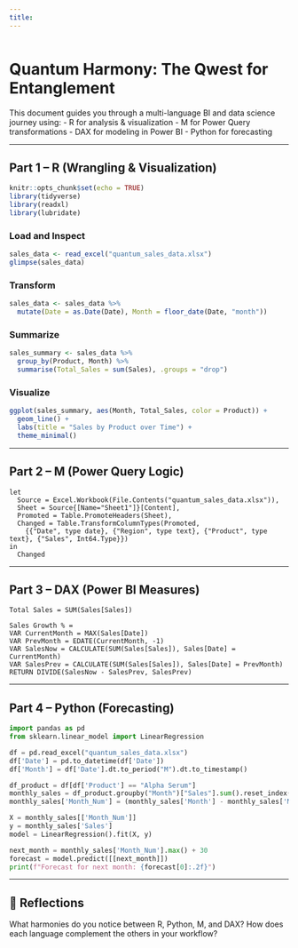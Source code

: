 ```yaml
---
title: 
---
```


```mermaid

```

# Quantum Harmony: The Qwest for Entanglement

This document guides you through a multi-language BI and data science
journey using: - R for analysis & visualization - M for Power Query
transformations - DAX for modeling in Power BI - Python for
forecasting

----------------------------------------------------------------------

## Part 1 – R (Wrangling & Visualization)

```r
knitr::opts_chunk$set(echo = TRUE)
library(tidyverse)
library(readxl)
library(lubridate)
```

### Load and Inspect

```r
sales_data <- read_excel("quantum_sales_data.xlsx")
glimpse(sales_data)
```

### Transform

```r
sales_data <- sales_data %>%
  mutate(Date = as.Date(Date), Month = floor_date(Date, "month"))
```

### Summarize

```r
sales_summary <- sales_data %>%
  group_by(Product, Month) %>%
  summarise(Total_Sales = sum(Sales), .groups = "drop")
```

### Visualize

```r
ggplot(sales_summary, aes(Month, Total_Sales, color = Product)) +
  geom_line() +
  labs(title = "Sales by Product over Time") +
  theme_minimal()
```

----------------------------------------------------------------------

## Part 2 – M (Power Query Logic)

```         
let
  Source = Excel.Workbook(File.Contents("quantum_sales_data.xlsx")),
  Sheet = Source{[Name="Sheet1"]}[Content],
  Promoted = Table.PromoteHeaders(Sheet),
  Changed = Table.TransformColumnTypes(Promoted,
    {{"Date", type date}, {"Region", type text}, {"Product", type text}, {"Sales", Int64.Type}})
in
  Changed
```

----------------------------------------------------------------------

## Part 3 – DAX (Power BI Measures)

``` dax
Total Sales = SUM(Sales[Sales])

Sales Growth % =
VAR CurrentMonth = MAX(Sales[Date])
VAR PrevMonth = EDATE(CurrentMonth, -1)
VAR SalesNow = CALCULATE(SUM(Sales[Sales]), Sales[Date] = CurrentMonth)
VAR SalesPrev = CALCULATE(SUM(Sales[Sales]), Sales[Date] = PrevMonth)
RETURN DIVIDE(SalesNow - SalesPrev, SalesPrev)
```

----------------------------------------------------------------------

## Part 4 – Python (Forecasting)

```python
import pandas as pd
from sklearn.linear_model import LinearRegression

df = pd.read_excel("quantum_sales_data.xlsx")
df['Date'] = pd.to_datetime(df['Date'])
df['Month'] = df['Date'].dt.to_period("M").dt.to_timestamp()

df_product = df[df['Product'] == "Alpha Serum"]
monthly_sales = df_product.groupby("Month")["Sales"].sum().reset_index()
monthly_sales['Month_Num'] = (monthly_sales['Month'] - monthly_sales['Month'].min()).dt.days

X = monthly_sales[['Month_Num']]
y = monthly_sales['Sales']
model = LinearRegression().fit(X, y)

next_month = monthly_sales['Month_Num'].max() + 30
forecast = model.predict([[next_month]])
print(f"Forecast for next month: {forecast[0]:.2f}")
```

----------------------------------------------------------------------

## 🌌 Reflections

What harmonies do you notice between R, Python, M, and DAX? How does
each language complement the others in your workflow?

